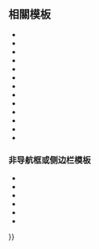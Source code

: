<includeonly><!-- 在這裡加入模板的保護標識 --></includeonly><noinclude>{{Documentation subpage}}</noinclude>
<!-- 在本行下編輯模板說明 -->
{{collapsible option}}
== 相關模板 ==
{{colbegin|colwidth=20em}}
* {{tl|Apple}}
* {{tl|Apple celeb}}
* {{tl|Apple hardware}}
* {{tl|Apple hardware before 1998}}
* {{tl|Apple hardware since 1998}}
* {{tla|由蘋果公司開發的作業系統|Apple operating systems}}
* {{tl|Apple software}}
* {{tl|Apple software on Windows}}
* {{tl|Apple TV+}}
* {{tl|Core Foundation}}
* {{tl|iOS}}
* {{tl|iPod}}
* {{tl|macOS}}

{{colend}}
=== 非导航框或侧边栏模板 === 
{{colbegin|colwidth=20em}}
* {{tl|AppleIntel}}
* {{tl|AppleARM}}
* {{tl|iPad系列}}
* {{tl|iPod系列}}
* {{tl|iPhone系列}}
* {{tl|當前麥金塔電腦列表}}
{{colend}}
<includeonly>{{Sandbox other||
<!-- 本行下加入模板的分類 -->
[[Category:蘋果公司模板]]
{{#ifeq:{{FULLPAGENAME}}|Template:Apple|
[[Category:電腦公司模板]]
[[Category:美国公司模板]]
}}
}}</includeonly>